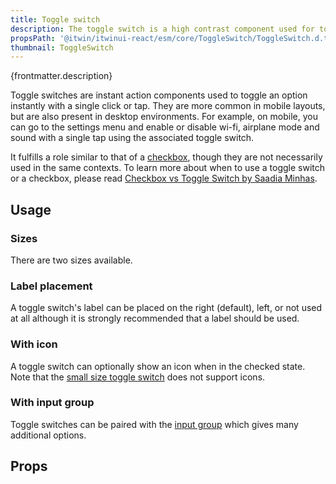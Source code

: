 ```yaml
---
title: Toggle switch
description: The toggle switch is a high contrast component used for toggling settings that only have two states.
propsPath: '@itwin/itwinui-react/esm/core/ToggleSwitch/ToggleSwitch.d.ts'
thumbnail: ToggleSwitch
---
```



<p>{frontmatter.description}</p>

<LiveExample src='ToggleSwitch.main.tsx' truncate={false}>
  <AllExamples.ToggleSwitchMainExample client:load />
</LiveExample>

Toggle switches are instant action components used to toggle an option instantly with a single click or tap. They are more common in mobile layouts, but are also present in desktop environments. For example, on mobile, you can go to the settings menu and enable or disable wi-fi, airplane mode and sound with a single tap using the associated toggle switch.

It fulfills a role similar to that of a [checkbox](checkbox), though they are not necessarily used in the same contexts. To learn more about when to use a toggle switch or a checkbox, please read [Checkbox vs Toggle Switch by Saadia Minhas](https://uxplanet.org/checkbox-vs-toggle-switch-7fc6e83f10b8).

## Usage

### Sizes

There are two sizes available.

<LiveExample src='ToggleSwitch.sizes.tsx'>
  <AllExamples.ToggleSwitchSizesExample client:load />
</LiveExample>

### Label placement

A toggle switch's label can be placed on the right (default), left, or not used at all although it is strongly recommended that a label should be used.

<LiveExample src='ToggleSwitch.labels.tsx'>
  <AllExamples.ToggleSwitchLabelsExample client:load />
</LiveExample>

### With icon

A toggle switch can optionally show an icon when in the checked state. Note that the [small size toggle switch](#sizes) does not support icons.

<LiveExample src='ToggleSwitch.icon.tsx'>
  <AllExamples.ToggleSwitchIconExample client:load />
</LiveExample>

### With input group

Toggle switches can be paired with the [input group](inputgroup) which gives many additional options.

<LiveExample src='ToggleSwitch.inputgroup.tsx'>
  <AllExamples.ToggleSwitchInputGroupExample client:load />
</LiveExample>

## Props

<PropsTable path={frontmatter.propsPath} />

